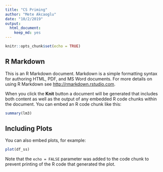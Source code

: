 ```yaml
---
title: "CS Priming"
author: "Mete Akcaoglu"
date: "10/2/2019"
output: 
  html_document: 
    keep_md: yes
---
```


```r
knitr::opts_chunk$set(echo = TRUE)
```

## R Markdown

This is an R Markdown document. Markdown is a simple formatting syntax for authoring HTML, PDF, and MS Word documents. For more details on using R Markdown see <http://rmarkdown.rstudio.com>.

When you click the **Knit** button a document will be generated that includes both content as well as the output of any embedded R code chunks within the document. You can embed an R code chunk like this:

```r
summary(lm3)
```

## Including Plots

You can also embed plots, for example:

```r
plot(df_ss)
```

Note that the `echo = FALSE` parameter was added to the code chunk to prevent printing of the R code that generated the plot.
